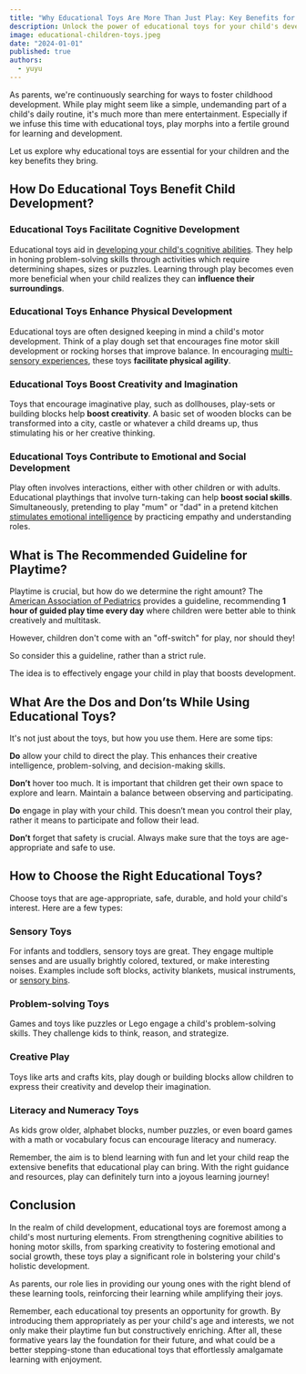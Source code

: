 ```yaml
---
title: "Why Educational Toys Are More Than Just Play: Key Benefits for Your Child"
description: Unlock the power of educational toys for your child's development. Discover benefits in cognitive, physical, creative, & emotional growth.
image: educational-children-toys.jpeg
date: "2024-01-01"
published: true
authors:
  - yuyu
---
```


As parents, we're continuously searching for ways to foster childhood development. While play might seem like a simple, undemanding part of a child's daily routine, it's much more than mere entertainment. Especially if we infuse this time with educational toys, play morphs into a fertile ground for learning and development.

Let us explore why educational toys are essential for your children and the key benefits they bring.

## How Do Educational Toys Benefit Child Development?

### Educational Toys Facilitate Cognitive Development

Educational toys aid in <a href="https://www.verywellmind.com/cognitive-developmental-milestones-2795109" target="_blank">developing your child's cognitive abilities</a>. They help in honing problem-solving skills through activities which require determining shapes, sizes or puzzles. Learning through play becomes even more beneficial when your child realizes they can **influence their surroundings**.

### Educational Toys Enhance Physical Development

Educational toys are often designed keeping in mind a child's motor development. Think of a play dough set that encourages fine motor skill development or rocking horses that improve balance. In encouraging <a href="https://www.thelearninglab.com.sg/blog/2019/10/multisensory-activities-for-young-children/" target="_blank">multi-sensory experiences</a>, these toys **facilitate physical agility**.

### Educational Toys Boost Creativity and Imagination

Toys that encourage imaginative play, such as dollhouses, play-sets or building blocks help **boost creativity**. A basic set of wooden blocks can be transformed into a city, castle or whatever a child dreams up, thus stimulating his or her creative thinking.

### Educational Toys Contribute to Emotional and Social Development

Play often involves interactions, either with other children or with adults. Educational playthings that involve turn-taking can help **boost social skills**. Simultaneously, pretending to play "mum" or "dad" in a pretend kitchen <a href="https://www.clinicgeek.com/blog/teaching-children-emotional-intelligence#what-is-emotional-intelligence" target="_blank">stimulates emotional intelligence</a> by practicing empathy and understanding roles.

## What is The Recommended Guideline for Playtime?

Playtime is crucial, but how do we determine the right amount? The <a href="https://publications.aap.org/pediatrics/article/142/3/e20182058/38649/The-Power-of-Play-A-Pediatric-Role-in-Enhancing?autologincheck=redirected" target="_blank">American Association of Pediatrics</a> provides a guideline, recommending **1 hour of guided play time every day** where children were better able to think creatively and multitask.

However, children don't come with an "off-switch" for play, nor should they!

So consider this a guideline, rather than a strict rule.

The idea is to effectively engage your child in play that boosts development.

## What Are the Dos and Don’ts While Using Educational Toys?

It's not just about the toys, but how you use them. Here are some tips:

**Do** allow your child to direct the play. This enhances their creative intelligence, problem-solving, and decision-making skills.

**Don’t** hover too much. It is important that children get their own space to explore and learn. Maintain a balance between observing and participating.

**Do** engage in play with your child. This doesn’t mean you control their play, rather it means to participate and follow their lead.

**Don’t** forget that safety is crucial. Always make sure that the toys are age-appropriate and safe to use.

## How to Choose the Right Educational Toys?

Choose toys that are age-appropriate, safe, durable, and hold your child's interest. Here are a few types:

### Sensory Toys

For infants and toddlers, sensory toys are great. They engage multiple senses and are usually brightly colored, textured, or make interesting noises. Examples include soft blocks, activity blankets, musical instruments, or <a href="https://www.clinicgeek.com/blog/fun-indoor-activities-home#3-sensory-bins" target="_blank">sensory bins</a>.

### Problem-solving Toys

Games and toys like puzzles or Lego engage a child's problem-solving skills. They challenge kids to think, reason, and strategize.

### Creative Play

Toys like arts and crafts kits, play dough or building blocks allow children to express their creativity and develop their imagination.

### Literacy and Numeracy Toys

As kids grow older, alphabet blocks, number puzzles, or even board games with a math or vocabulary focus can encourage literacy and numeracy.

Remember, the aim is to blend learning with fun and let your child reap the extensive benefits that educational play can bring. With the right guidance and resources, play can definitely turn into a joyous learning journey!

## Conclusion
In the realm of child development, educational toys are foremost among a child's most nurturing elements. From strengthening cognitive abilities to honing motor skills, from sparking creativity to fostering emotional and social growth, these toys play a significant role in bolstering your child's holistic development.

As parents, our role lies in providing our young ones with the right blend of these learning tools, reinforcing their learning while amplifying their joys.

Remember, each educational toy presents an opportunity for growth. By introducing them appropriately as per your child's age and interests, we not only make their playtime fun but constructively enriching. After all, these formative years lay the foundation for their future, and what could be a better stepping-stone than educational toys that effortlessly amalgamate learning with enjoyment.

